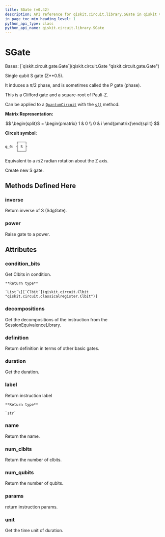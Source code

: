 ```yaml
---
title: SGate (v0.42)
description: API reference for qiskit.circuit.library.SGate in qiskit v0.42
in_page_toc_min_heading_level: 1
python_api_type: class
python_api_name: qiskit.circuit.library.SGate
---
```


# SGate

<Class id="qiskit.circuit.library.SGate" isDedicatedPage={true} github="https://github.com/qiskit/qiskit/tree/stable/0.23/qiskit/circuit/library/standard_gates/s.py" signature="SGate(label=None)" modifiers="class">
  Bases: [`qiskit.circuit.gate.Gate`](qiskit.circuit.Gate "qiskit.circuit.gate.Gate")

  Single qubit S gate (Z\*\*0.5).

  It induces a $\pi/2$ phase, and is sometimes called the P gate (phase).

  This is a Clifford gate and a square-root of Pauli-Z.

  Can be applied to a [`QuantumCircuit`](qiskit.circuit.QuantumCircuit "qiskit.circuit.QuantumCircuit") with the [`s()`](qiskit.circuit.QuantumCircuit#s "qiskit.circuit.QuantumCircuit.s") method.

  **Matrix Representation:**

$$
\begin{split}S = \begin{pmatrix}
1 & 0 \\
0 & i
\end{pmatrix}\end{split}
$$

  **Circuit symbol:**

  ```python
       ┌───┐
  q_0: ┤ S ├
       └───┘
  ```

  Equivalent to a $\pi/2$ radian rotation about the Z axis.

  Create new S gate.

  ## Methods Defined Here

  <span id="qiskit-circuit-library-sgate-inverse" />

  ### inverse

  <Function id="qiskit.circuit.library.SGate.inverse" signature="SGate.inverse()">
    Return inverse of S (SdgGate).
  </Function>

  <span id="qiskit-circuit-library-sgate-power" />

  ### power

  <Function id="qiskit.circuit.library.SGate.power" signature="SGate.power(exponent)">
    Raise gate to a power.
  </Function>

  ## Attributes

  ### condition\_bits

  <Attribute id="qiskit.circuit.library.SGate.condition_bits">
    Get Clbits in condition.

    **Return type**

    `List`\[[`Clbit`](qiskit.circuit.Clbit "qiskit.circuit.classicalregister.Clbit")]
  </Attribute>

  ### decompositions

  <Attribute id="qiskit.circuit.library.SGate.decompositions">
    Get the decompositions of the instruction from the SessionEquivalenceLibrary.
  </Attribute>

  ### definition

  <Attribute id="qiskit.circuit.library.SGate.definition">
    Return definition in terms of other basic gates.
  </Attribute>

  ### duration

  <Attribute id="qiskit.circuit.library.SGate.duration">
    Get the duration.
  </Attribute>

  ### label

  <Attribute id="qiskit.circuit.library.SGate.label">
    Return instruction label

    **Return type**

    `str`
  </Attribute>

  ### name

  <Attribute id="qiskit.circuit.library.SGate.name">
    Return the name.
  </Attribute>

  ### num\_clbits

  <Attribute id="qiskit.circuit.library.SGate.num_clbits">
    Return the number of clbits.
  </Attribute>

  ### num\_qubits

  <Attribute id="qiskit.circuit.library.SGate.num_qubits">
    Return the number of qubits.
  </Attribute>

  ### params

  <Attribute id="qiskit.circuit.library.SGate.params">
    return instruction params.
  </Attribute>

  ### unit

  <Attribute id="qiskit.circuit.library.SGate.unit">
    Get the time unit of duration.
  </Attribute>
</Class>

